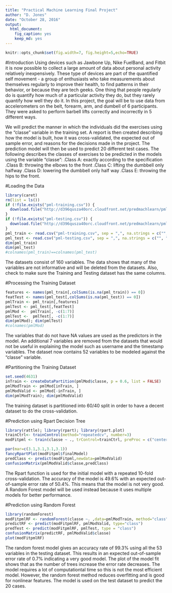 ---
title: "Practical Machine Learning Final Project"
author: "D. Jones"
date: "October 28, 2016"
output: 
  html_document: 
    fig_caption: yes
    keep_md: yes
---

```{r global_options, include=FALSE}
knitr::opts_chunk$set(fig.width=7, fig.height=5,echo=TRUE)
```

#Introduction
Using devices such as Jawbone Up, Nike FuelBand, and Fitbit it is now possible to collect a large amount of data about personal activity relatively inexpensively. These type of devices are part of the quantified self movement - a group of enthusiasts who take measurements about themselves regularly to improve their health, to find patterns in their behavior, or because they are tech geeks. One thing that people regularly do is quantify how much of a particular activity they do, but they rarely quantify how well they do it.
In this project, the goal will be to use data from accelerometers on the belt, forearm, arm, and dumbell of 6 participants. They were asked to perform barbell lifts correctly and incorrectly in 5 different ways. 

We will predict the manner in which the individuals did the exercises using the "classe" variable in the training set. A report is then created describing how the model is built, how it was cross-validated, the expected out of sample error, and reasons for the decisions made in the project. The prediction model will then be used to predict 20 different test cases. The following describes the classes of exercises to be predicted in the models using the variable "classe":
  .Class A: exactly according to the specification
  .Class B: throwing the elbows to the front
  .Class C: lifting the dumbbell only halfway
  .Class D: lowering the dumbbell only half way
  .Class E: throwing the hips to the front.


#Loading the Data
```{r}
library(caret)
rm(list = ls())
if (!file.exists("pml-training.csv")) {
  download.file("http://d396qusza40orc.cloudfront.net/predmachlearn/pml-training.csv", destfile = "pml-training.csv")
}
if (!file.exists("pml-testing.csv")) {
  download.file("http://d396qusza40orc.cloudfront.net/predmachlearn/pml-testing.csv", destfile = "pml-testing.csv")
}
pml_train <- read.csv("pml-training.csv", sep = ",", na.strings = c("", "NA"))  
pml_test <- read.csv("pml-testing.csv", sep = ",", na.strings = c("", "NA"))
dim(pml_train)
dim(pml_test)
#colnames(pml_train)==colnames(pml_test)
```
The datasets consist of 160 variables. The data shows that many of the variables are not informative and will be deleted from the datasets. Also, check to make sure the Training and Testing dataset has the same columns.

#Processing the Training Dataset
```{r}
features <- names(pml_train[,colSums(is.na(pml_train)) == 0])
featTest <- names(pml_test[,colSums(is.na(pml_test)) == 0])
pmlTrain <- pml_train[,features]
pmlTest <- pml_test[,featTest]
pmlMod <-  pmlTrain[, -c(1:7)]
pmlTest <-  pmlTest[, -c(1:7)]
dim(pmlMod); dim(pmlTest)
#colnames(pmlMod)
```
The variables that do not have NA values are used as the predictors in the model. An additional 7 variables are removed from the datasets that would not be useful in explaining the model such as username and the timestamp variables. The dataset now contains 52 variables to be modeled against the "classe" variable.


#Partitioning the Training Dataset
```{r}
set.seed(4631) 
inTrain <- createDataPartition(pmlMod$classe, p = 0.6, list = FALSE)
pmlModTrain <- pmlMod[inTrain, ]
pmlModValid <- pmlMod[-inTrain, ]
dim(pmlModTrain); dim(pmlModValid)
```
The training dataset is partitioned into 60/40 split in order to have a decent dataset to do the cross-validation. 

#Prediction using Rpart Decision Tree
```{r}
library(rattle); library(rpart); library(rpart.plot)
trainCtrl<- trainControl(method="repeatedcv", number=3)
modFitpml <- train(classe ~ ., trControl=trainCtrl, preProc = c("center", "scale"),method="rpart",data =pmlModTrain)

par(mar=c(3.1,3.1,3.1,3.1))
fancyRpartPlot(modFitpml$finalModel)
predClass <- predict(modFitpml,newdata=pmlModValid)
confusionMatrix(pmlModValid$classe,predClass)
```

The Rpart function is used for the initial model with a repeated 10-fold cross-validation. The accuracy of the model is 49.6% with an expected out-of-sample error rate of 50.4%. This means that the model is not very good. A Random Forest model will be used instead because it uses multiple models for better performance.

#Prediction using Random Forest
```{r}
library(randomForest)
modFitpmlRF <- randomForest(classe ~. ,data=pmlModTrain, method="class")
predictRF <- predict(modFitpmlRF, pmlModValid, type="class")
predTest <- predict(modFitpmlRF, pmlTest, type = "class")
confusionMatrix(predictRF, pmlModValid$classe)
plot(modFitpmlRF)
```

The random forest model gives an accuracy rate of 99.3% using all the 53 variables in the testing dataset. This results in an expected out-of-sample error rate of 0.7% indicating a very good model. The plot of the model fit shows that as the number of trees increase the error rate decreases. The model requires a lot of computationtal time so this is not the most efficient model. However, the random forest method reduces overfitting and is good for nonlinear features. The model is used on the test dataset to predict the 20 cases.

